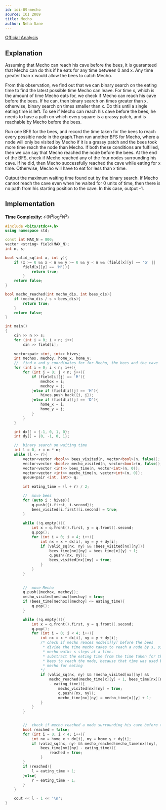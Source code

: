 ```yaml
---
id: ioi-09-mecho
source: IOI 2009
title: Mecho
author: Neha Sane
---
```

[Official Analysis](https://ioinformatics.org/files/ioi2009solutions.pdf#page=51)

## Explanation

Assuming that Mecho can reach his cave before the bees, it is guaranteed that Mecho 
can do this if he eats for any time between 0 and x. Any time greater than x would 
allow the bees to catch Mecho.

From this observation, we find out that we can binary search on the eating time to
find the latest possible time Mecho can leave. For time x, which is the amount of
time Mecho eats for, we check if Mecho can reach his cave before the bees. If he
can, then binary search on times greater than x, otherwise, binary search on times
smaller than x. Do this until a single eating time is left. To see if Mecho can 
reach his cave before the bees, he needs to have a path on which every square is a
grassy patch, and is reachable by Mecho before the bees. 

Run one BFS for the bees, and record the time taken for the bees to reach every 
possible node in the graph.Then run another BFS for Mecho, where a node will only
be visited by Mecho if it is a grassy patch and the bees took more time reach the
node than Mecho. If both these conditions are fulfilled, then we can say that Mecho
reached the node before the bees. At the end of the BFS, check if Mecho reached any
of the four nodes surrounding his cave. If he did, then Mecho successfully reached 
the cave while eating for x time. Otherwise, Mecho will have to eat for less than x 
time.

Output the maximum waiting time found out by the binary search. If Mecho cannot reach
the cave even when he waited for 0 units of time, then there is no path from his 
starting position to the cave. In this case, output -1.

## Implementation

**Time Complexity:** $\mathcal{O}(N^2\log^2N^2)$

<LanguageSection>
<CPPSection>

```cpp
#include <bits/stdc++.h>
using namespace std;

const int MAX_N = 800;
vector <string> field(MAX_N);
int n, s;

bool valid_sq(int x, int y){
	if (x >= 0 && x < n && y >= 0 && y < n && (field[x][y] == 'G' || 
		field[x][y] == 'M')){
			return true;
		}
	return false;
}

bool mecho_reached(int mecho_dis, int bees_dis){
	if (mecho_dis / s < bees_dis){
		return true;
	}
	return false;
}

int main()
{
	cin >> n >> s;
	for (int i = 0; i < n; i++)
		cin >> field[i];
	
	vector<pair <int, int>> hives;
	int mechox, mechoy, home_x, home_y;
	//  find x and y coordinates for for Mecho, the bees and the cave
	for (int i = 0; i < n; i++){
		for (int j = 0; j < n; j++){
			if (field[i][j] == 'M'){
				mechox = i;
				mechoy = j;
			}else if (field[i][j] == 'H'){
				hives.push_back({i, j});
			}else if (field[i][j] == 'D'){
				home_x = i;
				home_y = j;
			}
		}
	}

	int dx[] = {-1, 0, 1, 0};
	int dy[] = {0, -1, 0, 1};

	//  binary search on waiting time
	int l = 0, r = n * n;
	while (l <= r){
		vector<vector <bool>> bees_visited(n, vector<bool>(n, false));
		vector<vector <bool>> mecho_visited(n, vector<bool>(n, false));
		vector<vector <int>> bees_time(n, vector<int>(n, 0));
		vector<vector <int>> mecho_time(n, vector<int>(n, 0));
		queue<pair <int, int>> q;
		
		int eating_time = (l + r) / 2;

		//  move bees
		for (auto i : hives){
			q.push({i.first, i.second});
			bees_visited[i.first][i.second] = true;
		}
		
		while (!q.empty()){
			int x = q.front().first, y = q.front().second;
			q.pop();
			for (int i = 0; i < 4; i++){
				int nx = x + dx[i], ny = y + dy[i];
				if (valid_sq(nx, ny) && !bees_visited[nx][ny]){
					bees_time[nx][ny] = bees_time[x][y] + 1;    
					q.push({nx, ny});
					bees_visited[nx][ny] = true;
				}
			}
		}
		
		
		//  move Mecho
		q.push({mechox, mechoy});
		mecho_visited[mechox][mechoy] = true;
		if (bees_time[mechox][mechoy] <= eating_time){
			q.pop();
		}

		while (!q.empty()){
			int x = q.front().first, y = q.front().second;
			q.pop();
			for (int i = 0; i < 4; i++){
				int nx = x + dx[i], ny = y + dy[i];
				/* check if mecho reaces node[x][y] before the bees
				 * divide the time mecho takes to reach a node by s, since 
				 * mecho walks s steps at a time.
				 * substract the eating time from the time taken for the 
				 * bees to reach the node, because that time was used by 
				 * mecho for eating
				*/
				if (valid_sq(nx, ny) && !mecho_visited[nx][ny] && 
					mecho_reached(mecho_time[x][y] + 1, bees_time[nx][ny]
					- eating_time)){
						mecho_visited[nx][ny] = true;
						q.push({nx, ny});
						mecho_time[nx][ny] = mecho_time[x][y] + 1;
				}
			}
		}
		

		//  check if mecho reached a node surrounding his cave before the bees
		bool reached = false;
		for (int i = 0; i < 4; i++){
			int nx = home_x + dx[i], ny = home_y + dy[i];
			if (valid_sq(nx, ny) && mecho_reached(mecho_time[nx][ny], 
				bees_time[nx][ny] - eating_time)){
					reached = true;
				}
		}
		if (reached){
			l = eating_time + 1;
		}else{
			r = eating_time - 1;
		}
	}

	cout << l - 1 << '\n';
}
```

</CPPSection>

</LanguageSection>
